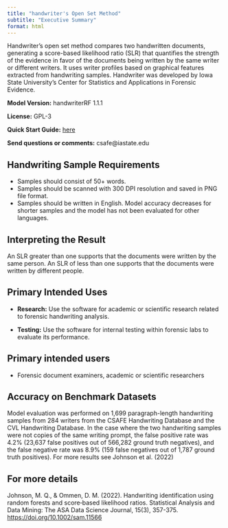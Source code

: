 ```yaml
---
title: "handwriter's Open Set Method"
subtitle: "Executive Summary"
format: html
---
```


Handwriter’s open set method compares two handwritten documents, generating a score-based likelihood ratio (SLR) that quantifies the strength of the evidence in favor of the documents being written by the same writer or different writers. It uses writer profiles based on graphical features extracted from handwriting samples. Handwriter was developed by Iowa State University's Center for Statistics and Applications in Forensic Evidence.

**Model Version:** handwriterRF 1.1.1

**License:** GPL-3

**Quick Start Guide:** [here](../get-started/quick-start-guide.html)

**Send questions or comments:** csafe\@iastate.edu

## Handwriting Sample Requirements

-   Samples should consist of 50+ words.
-   Samples should be scanned with 300 DPI resolution and saved in PNG file format.
-   Samples should be written in English. Model accuracy decreases for shorter samples and the model has not been evaluated for other languages.

## Interpreting the Result

An SLR greater than one supports that the documents were written by the same person. An SLR of less than one supports that the documents were written by different people.

## Primary Intended Uses

-   **Research:** Use the software for academic or scientific research related to forensic handwriting analysis.

-   **Testing:** Use the software for internal testing within forensic labs to evaluate its performance.

## Primary intended users

-   Forensic document examiners, academic or scientific researchers

## Accuracy on Benchmark Datasets

Model evaluation was performed on 1,699 paragraph-length handwriting samples from 284 writers from the CSAFE Handwriting Database and the CVL Handwriting Database. In the case where the two handwriting samples were not copies of the same writing prompt, the false positive rate was 4.2% (23,637 false positives out of 566,282 ground truth negatives), and the false negative rate was 8.9% (159 false negatives out of 1,787 ground truth positives). For more results see Johnson et al. (2022)

## For more details

Johnson, M. Q., & Ommen, D. M. (2022). Handwriting identification using random forests and score‐based likelihood ratios. Statistical Analysis and Data Mining: The ASA Data Science Journal, 15(3), 357-375. <https://doi.org/10.1002/sam.11566>
